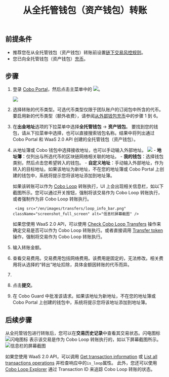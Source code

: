 ﻿---
title: "从全托管钱包（资产钱包）转账"
sidebarTitle: "从全托管钱包（资产钱包）转账"
---


## 前提条件

- 推荐您在从全托管钱包（资产钱包）转账前设置[链下交易风控规则](/cn/portal/risk-controls/off-chain-tx-set-transfer)。
- 您已向全托管钱包（资产钱包）[充币](/cn/portal/custodial-wallets/transfers)。

## 步骤

1. 登录 [Cobo Portal](https://portal.cobo.com/login)，然后点击主菜单中的 <img src="/cn/images/transfers/transfer-button.svg" className="icon"></img>。

    <img src="/cn/images/transfers/transfer-button-location.png" className="screenshot_modal"/>
2. 选择转账的代币类型。可选代币类型仅限于团队账户的订阅包中所含的代币。要启用新的代币类型（额外收费），请参阅[从外部钱包充币](https://manuals.cobo.com/cn/portal/mpc-wallets/ocw/transfers#)中的步骤 1 到 6。
3. 在**出金地址**选项的下拉菜单中选择**全托管钱包** -> **资产钱包**。
    要找到您的钱包，请从下拉菜单中选择，也可以直接搜索钱包名称。结果中将列出通过 Cobo Portal 和 WaaS 2.0 API 创建的全托管钱包（资产钱包）。
4. 从地址簿或 Cobo 钱包中选择接收地址，也可以手动输入外部地址。
    <img src="/cn/images/transfers/to-address.png" className="screenshot_modal"/>
        - **地址簿**：仅列出与所选代币的区块链网络相关联的地址。
        - **我的钱包**：选择钱包类别，然后点击您希望转入的钱包。
        - **自定义地址**：手动输入外部地址，作为转入的目标地址。如果该地址为新地址，不在您的地址簿或 Cobo Portal 上创建的钱包中，系统将提示您将该地址添加到地址簿。
    
    如果该转账可以作为 [Cobo Loop](/cn/portal/custodial-wallets/cobo-loop) 转账执行，UI 上会出现相关信息栏，如以下截图所示。您可以通过开关按钮，强制将该交易作为 Cobo Loop 转账执行，或者强制作为非 Cobo Loop 转账执行。
        
        <img src="/en/images/transfers/loop_info_bar.png" className="screenshot_full_screen" alt="信息栏屏幕截图" />

    <Info>如果您使用 WaaS 2.0 API，可以使用 [Check Cobo Loop Transfers](https://www.cobo.com/developers/v2/api-references/transactions/check-loop-transfers) 操作来确定交易是否可以作为 Cobo Loop 转账执行。或者直接调用 [Transfer token](https://www.cobo.com/developers/v2/api-references/transactions/transfer-token) 操作，强制将交易作为 Cobo Loop 转账执行。</Info>
5. 输入转账金额。
6. 查看交易费用。交易费用包括网络费用。该费用是固定的，无法修改。相关费用将从选择的“转出”地址扣除，具体金额因转账的代币而异。
7. <MySnippet />
8. 点击**提交**。
9. 在 Cobo Guard 中批准该请求。如果该地址为新地址，不在您的地址簿或 Cobo Portal 上创建的钱包中，系统将提示您将该地址添加到地址簿。

## 后续步骤

从全托管钱包进行转账后，您可以在**交易历史记录**中查看其交易状态。闪电图标 <img src="/en/images/custodial-wallet/icon_loop.png" className="icon" alt="闪电图标" /> 表示该交易是作为 Cobo Loop 转账执行的，如以下屏幕截图所示。
<img src="/en/images/transfers/loop_history.png" className="screenshot_full_screen" alt="信息栏的屏幕截图" />

如果您使用 WaaS 2.0 API，可以调用 [Get transaction information](https://www.cobo.com/developers/v2/api-references/transactions/get-transaction-information) 或 [List all transactions operations](https://www.cobo.com/developers/v2/api-references/transactions/list-all-transactions) 并检查响应中的`is_loop`属性。
此外，您还可以使用 [Cobo Loop Explorer](https://loop.top/) 通过 Transaction ID 来追踪 Cobo Loop 转账的状态。
